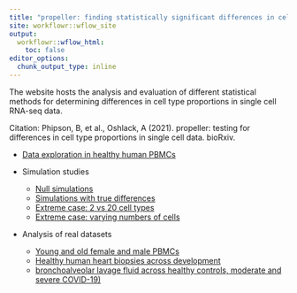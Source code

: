 ```yaml
---
title: "propeller: finding statistically significant differences in cell type populations in single cell data"
site: workflowr::wflow_site
output:
  workflowr::wflow_html:
    toc: false
editor_options:
  chunk_output_type: inline
---
```


The website hosts the analysis and evaluation of different statistical methods for 
determining differences in cell type proportions in single cell RNA-seq data. 

Citation:
Phipson, B, et al., Oshlack, A (2021). propeller: testing for differences in 
cell type proportions in single cell data. bioRxiv. 

* [Data exploration in healthy human PBMCs](pbmcJP.html)

* Simulation studies 
  + [Null simulations](nullsims.html)
  + [Simulations with true differences](SimTrueDiff.html)
  + [Extreme case: 2 vs 20 cell types](Sims2vs20CT.html)
  + [Extreme case: varying numbers of cells]()

* Analysis of real datasets
  + [Young and old female and male PBMCs]()
  + [Healthy human heart biopsies across development]()
  + [bronchoalveolar lavage fluid across healthy controls, moderate and severe COVID-19)]()

